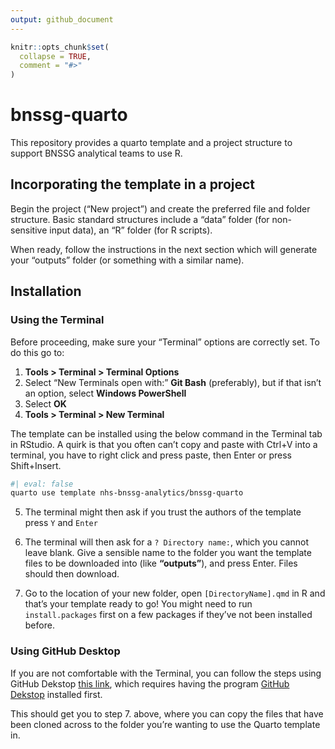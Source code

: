 ```yaml
---
output: github_document
---
```


<!-- README.md is generated from README.Rmd. Please edit that file -->

```r
knitr::opts_chunk$set(
  collapse = TRUE,
  comment = "#>"
)
```

# bnssg-quarto

This repository provides a quarto template and a project structure to support BNSSG analytical teams to use R.

## Incorporating the template in a project

Begin the project ("New project") and create the preferred file and folder structure. Basic standard structures include a "data" folder (for non-sensitive input data), an "R" folder (for R scripts).

When ready, follow the instructions in the next section which will generate your "outputs" folder (or something with a similar name).

## Installation

### Using the Terminal

Before proceeding, make sure your "Terminal" options are correctly set. To do this go to:

1. **Tools > Terminal > Terminal Options**
2. Select "New Terminals open with:" **Git Bash** (preferably), but if that isn't an option, select **Windows PowerShell**
3. Select **OK**
4. **Tools > Terminal > New Terminal**

The template can be installed using the below command in the Terminal tab in RStudio. A quirk is that you often can't copy and paste with Ctrl+V into a terminal, you have to right click and press paste, then Enter or press Shift+Insert.

```bash
#| eval: false
quarto use template nhs-bnssg-analytics/bnssg-quarto
```

5. The terminal might then ask if you trust the authors of the template press `Y` and `Enter`

6. The terminal will then ask for a `? Directory name:`, which you cannot leave blank. Give a sensible name to the folder you want the template files to be downloaded into (like **"outputs"**), and press Enter. Files should then download.

7. Go to the location of your new folder, open `[DirectoryName].qmd` in R and that's your template ready to go! You might need to run `install.packages` first on a few packages if they've not been installed before.

### Using GitHub Desktop

If you are not comfortable with the Terminal, you can follow the steps using GitHub Dekstop [this link](https://docs.github.com/en/desktop/adding-and-cloning-repositories/cloning-a-repository-from-github-to-github-desktop), which requires having the program [GitHub Dekstop](https://desktop.github.com/) installed first.

This should get you to step 7. above, where you can copy the files that have been cloned across to the folder you're wanting to use the Quarto template in. 
